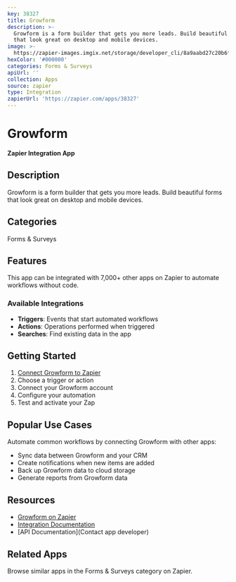 ```yaml
---
key: 38327
title: Growform
description: >-
  Growform is a form builder that gets you more leads. Build beautiful forms
  that look great on desktop and mobile devices.
image: >-
  https://zapier-images.imgix.net/storage/developer_cli/8a9aabd27c20b6fd153ee2d179ebea82.png?auto=format%2Ccompress&ixlib=python-3.0.0&q=50
hexColor: '#000000'
categories: Forms & Surveys
apiUrl: ''
collection: Apps
source: zapier
type: Integration
zapierUrl: 'https://zapier.com/apps/38327'
---
```

# Growform

**Zapier Integration App**

## Description

Growform is a form builder that gets you more leads. Build beautiful forms that look great on desktop and mobile devices.

## Categories

Forms & Surveys

## Features

This app can be integrated with 7,000+ other apps on Zapier to automate workflows without code.

### Available Integrations

- **Triggers**: Events that start automated workflows
- **Actions**: Operations performed when triggered
- **Searches**: Find existing data in the app

## Getting Started

1. [Connect Growform to Zapier](https://zapier.com/apps/38327)
2. Choose a trigger or action
3. Connect your Growform account
4. Configure your automation
5. Test and activate your Zap

## Popular Use Cases

Automate common workflows by connecting Growform with other apps:

- Sync data between Growform and your CRM
- Create notifications when new items are added
- Back up Growform data to cloud storage
- Generate reports from Growform data

## Resources

- [Growform on Zapier](https://zapier.com/apps/38327)
- [Integration Documentation](https://zapier.com/apps/38327/integrations)
- [API Documentation](Contact app developer)

## Related Apps

Browse similar apps in the Forms & Surveys category on Zapier.
